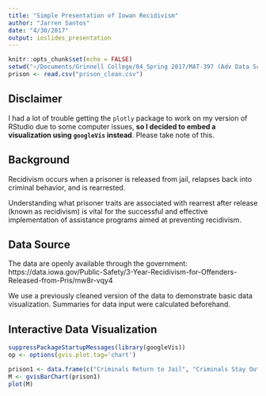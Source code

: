 ```yaml
---
title: "Simple Presentation of Iowan Recidivism"
author: "Jarren Santos"
date: "4/30/2017"
output: ioslides_presentation
---
```


```r
knitr::opts_chunk$set(echo = FALSE)
setwd("~/Documents/Grinnell College/04_Spring 2017/MAT-397 (Adv Data Sci)/Coursera/08_Developing Data Products/DDP-Week-03/")
prison <- read.csv("prison_clean.csv")
```

## Disclaimer

I had a lot of trouble getting the `plotly` package to work on my version of RStudio due to some computer issues, **so I decided to embed a visualization using `googleVis` instead**.  Please take note of this.


## Background

Recidivism occurs when a prisoner is released from jail, relapses back into criminal behavior, and is rearrested.

Understanding what prisoner traits are associated with rearrest after release (known as recidivism) is vital for the successful and effective implementation of assistance programs aimed at preventing recidivism.


## Data Source

The data are openly available through the government: https://data.iowa.gov/Public-Safety/3-Year-Recidivism-for-Offenders-Released-from-Pris/mw8r-vqy4

We use a previously cleaned version of the data to demonstrate basic data visualization.  Summaries for data input were calculated beforehand.


## Interactive Data Visualization

```r
suppressPackageStartupMessages(library(googleVis))
op <- options(gvis.plot.tag='chart')
```

```r
prison1 <- data.frame(c("Criminals Return to Jail", "Criminals Stay Out of Jail"), c(5128, 11370))
M <- gvisBarChart(prison1)
plot(M)
```

